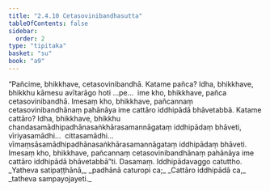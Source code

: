```yaml
---
title: "2.4.10 Cetasovinibandhasutta"
tableOfContents: false
sidebar:
  order: 2
type: "tipitaka"
basket: "su"
book: "a9"
---
```



<DynamicBreadcrumb />

<Division number="92" book="a9" bookNo="17" page="255">

<Paragraph number="483" book="a9">
“Pañcime, bhikkhave, cetasovinibandhā. Katame pañca? Idha, bhikkhave, bhikkhu kāmesu avītarāgo hoti …pe…  ime kho, bhikkhave, pañca cetasovinibandhā.
</Paragraph>

<Paragraph number="484" book="a9">
Imesaṃ kho, bhikkhave, pañcannaṃ cetasovinibandhānaṃ pahānāya ime cattāro iddhipādā bhāvetabbā. Katame cattāro? Idha, bhikkhave, bhikkhu chandasamādhipadhānasaṅkhārasamannāgataṃ iddhipādaṃ bhāveti, vīriyasamādhi…  cittasamādhi…  vīmaṃsāsamādhipadhānasaṅkhārasamannāgataṃ iddhipādaṃ bhāveti. Imesaṃ kho, bhikkhave, pañcannaṃ cetasovinibandhānaṃ pahānāya ime cattāro iddhipādā bhāvetabbā”ti.

</Paragraph>
</Division>

<Paragraph number="485" type="center" book="a9">
Dasamaṃ.



</Paragraph>

<Paragraph number="486" type="center" book="a9">
Iddhipādavaggo catuttho.


</Paragraph>

<Paragraph number="487" type="verses" book="a9">
_Yatheva satipaṭṭhānā,_  
_padhānā caturopi ca;_  
_Cattāro iddhipādā ca,_  
_tatheva sampayojayeti._
</Paragraph>